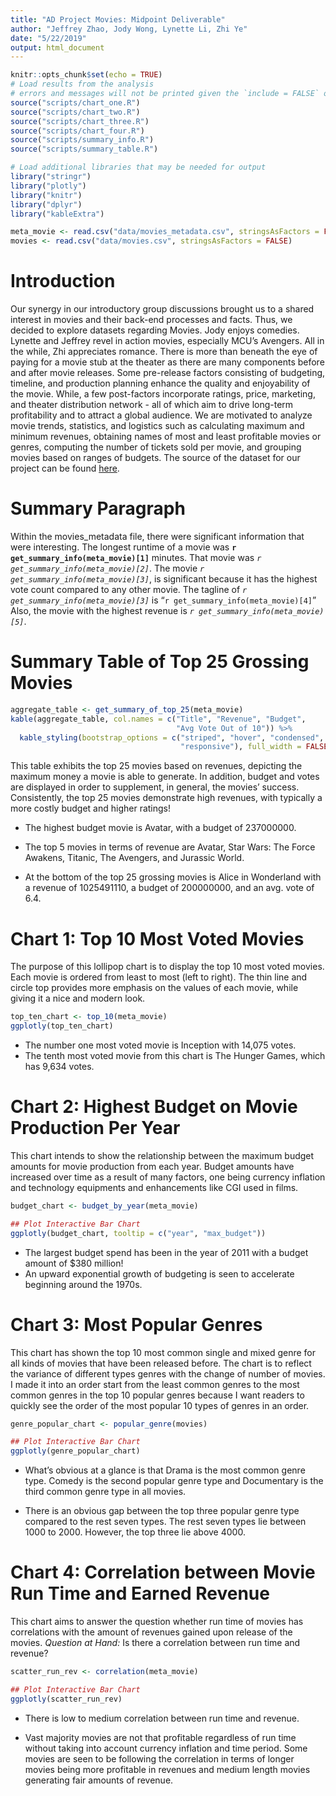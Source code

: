 ```yaml
---
title: "AD Project Movies: Midpoint Deliverable"
author: "Jeffrey Zhao, Jody Wong, Lynette Li, Zhi Ye"
date: "5/22/2019"
output: html_document
---
```


```r
knitr::opts_chunk$set(echo = TRUE)
# Load results from the analysis
# errors and messages will not be printed given the `include = FALSE` option
source("scripts/chart_one.R")
source("scripts/chart_two.R")
source("scripts/chart_three.R")
source("scripts/chart_four.R")
source("scripts/summary_info.R")
source("scripts/summary_table.R")

# Load additional libraries that may be needed for output
library("stringr")
library("plotly")
library("knitr")
library("dplyr")
library("kableExtra")
```

```r
meta_movie <- read.csv("data/movies_metadata.csv", stringsAsFactors = FALSE)
movies <- read.csv("data/movies.csv", stringsAsFactors = FALSE)
```


# Introduction 
Our synergy in our introductory group discussions brought us to a shared
interest in movies and their back-end processes and facts. Thus, we decided
to explore datasets regarding Movies. Jody enjoys comedies. Lynette and
Jeffrey revel in action movies, especially MCU's Avengers. All in the while,
Zhi appreciates romance. There is more than beneath the eye of paying for a
movie stub at the theater as there are many components before and after movie
releases. Some pre-release factors consisting of budgeting, timeline, and
production planning enhance the quality and enjoyability of the movie. While,
a few post-factors incorporate ratings, price, marketing, and theater
distribution network - all of which aim to drive long-term profitability and
to attract a global audience. We are motivated to analyze movie trends,
statistics, and logistics such as calculating maximum and minimum revenues,
obtaining names of most and least profitable movies or genres, computing the
number of tickets sold per movie, and grouping movies based on
ranges of budgets. The source of the dataset for our project can be found
[here](https://www.kaggle.com/rounakbanik/the-movies-dataset/version/7).

# Summary Paragraph
Within the movies_metadata file, there were significant information
that were interesting. The longest runtime of a movie was
**`r get_summary_info(meta_movie)[1]`** minutes. That movie was
_`r get_summary_info(meta_movie)[2]`_. The movie
_`r get_summary_info(meta_movie)[3]`_, is significant because it has the
highest vote count compared to any other movie. The tagline of
_`r get_summary_info(meta_movie)[3]`_ is
"`r get_summary_info(meta_movie)[4]`" Also, the movie with the highest
revenue is _`r get_summary_info(meta_movie)[5]`_.

# Summary Table of Top 25 Grossing Movies
```r
aggregate_table <- get_summary_of_top_25(meta_movie)
kable(aggregate_table, col.names = c("Title", "Revenue", "Budget",
                                     "Avg Vote Out of 10")) %>%
  kable_styling(bootstrap_options = c("striped", "hover", "condensed",
                                      "responsive"), full_width = FALSE)
```
This table exhibits the top 25 movies based on revenues, depicting the
maximum money a movie is able to generate. In addition, budget and votes
are displayed in order to supplement, in general, the movies' success.
Consistently, the top 25 movies demonstrate high revenues, with typically
a more costly budget and higher ratings!

- The highest budget movie is Avatar, with a budget of 237000000.

- The top 5 movies in terms of revenue are Avatar,
Star Wars: The Force Awakens, Titanic, The Avengers, and Jurassic World.

- At the bottom of the top 25 grossing movies is Alice in Wonderland with
a revenue of 1025491110, a budget of 200000000, and an avg. vote of 6.4.

# Chart 1: Top 10 Most Voted Movies

The purpose of this lollipop chart is to display the top 10 most voted movies.
Each movie is ordered from least to most (left to right). The thin line and 
circle top provides more emphasis on the values of each movie, while giving
it a nice and modern look. 

```r
top_ten_chart <- top_10(meta_movie)
ggplotly(top_ten_chart)
```

- The number one most voted movie is Inception with 14,075 votes.
- The tenth most voted movie from this chart is The Hunger Games, which
has 9,634 votes. 

# Chart 2: Highest Budget on Movie Production Per Year

This chart intends to show the relationship between the maximum budget
amounts for movie production from each year. Budget amounts have increased
over time as a result of many factors, one being currency inflation and
technology equipments and enhancements like CGI used in films.

```r
budget_chart <- budget_by_year(meta_movie)

## Plot Interactive Bar Chart
ggplotly(budget_chart, tooltip = c("year", "max_budget"))
```

- The largest budget spend has been in the year of 2011 with a budget
amount of $380 million!
- An upward exponential growth of budgeting is seen to accelerate
beginning around the 1970s.

# Chart 3: Most Popular Genres

This chart has shown the top 10 most common single and mixed genre for
all kinds of movies that have been released before. The chart is to reflect
the variance of different types genres with the change of number of movies.
I made it into an order start from the least common genres to the most common
genres in the top 10 popular genres because I want readers to quickly see the
order of the most popular 10 types of genres in an order.

```r
genre_popular_chart <- popular_genre(movies)

## Plot Interactive Bar Chart
ggplotly(genre_popular_chart)
```

- What's obvious at a glance is that Drama is the most common genre type.
Comedy is the second popular genre type and Documentary is the third common
genre type in all movies.

- There is an obvious gap between the top three popular genre type compared
to the rest seven types. The rest seven types lie between 1000 to 2000.
However, the top three lie above 4000.

# Chart 4: Correlation between Movie Run Time and Earned Revenue
This chart aims to answer the question whether run time of movies has
correlations with the amount of revenues gained upon release of
the movies. *Question at Hand:* Is there a correlation between
run time and revenue?
```r
scatter_run_rev <- correlation(meta_movie)

## Plot Interactive Bar Chart
ggplotly(scatter_run_rev)
```

- There is low to medium correlation between run time and revenue.

- Vast majority movies are not that profitable regardless of run time
without taking into account currency inflation and time period. Some movies
are seen to be following the correlation in terms of longer movies being
more profitable in revenues and medium length movies generating fair
amounts of revenue.
